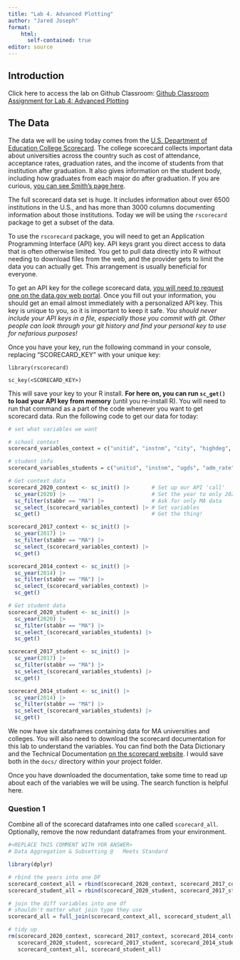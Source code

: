 ```yaml
---
title: "Lab 4. Advanced Plotting"
author: "Jared Joseph"
format:
    html:
      self-contained: true
editor: source
---
```


## Introduction

Click here to access the lab on Github Classroom: [Github Classroom Assignment for Lab 4: Advanced Plotting](XXXXX)



## The Data

The data we will be using today comes from the [U.S. Department of Education College Scorecard](https://collegescorecard.ed.gov/). The college scorecard collects important data about universities across the country such as cost of attendance, acceptance rates, graduation rates, and the income of students from that institution after graduation. It also gives information on the student body, including how graduates from each major do after graduation. If you are curious, [you can see Smith's page here](https://collegescorecard.ed.gov/school/?167835-Smith-College).

The full scorecard data set is huge. It includes information about over 6500 institutions in the U.S., and has more than 3000 columns documenting information about those institutions. Today we will be using the `rscorecard` package to get a subset of the data.

To use the `rscorecard` package, you will need to get an Application Programming Interface (API) key. API keys grant you direct access to data that is often otherwise limited. You get to pull data directly into R without needing to download files from the web, and the provider gets to limit the data you can actually get. This arrangement is usually beneficial for everyone.

To get an API key for the college scorecard data, [you will need to request one on the data.gov web portal](https://api.data.gov/signup/). Once you fill out your information, you should get an email almost immediately with a personalized API key. This key is unique to you, so it is important to keep it safe. *You should never include your API keys in a file, especially those you commit with git. Other people can look through your git history and find your personal key to use for nefarious purposes!*

Once you have your key, run the following command in your console, replacing "SCORECARD_KEY" with your unique key:

```
library(rscorecard)

sc_key(<SCORECARD_KEY>)
```

This will save your key to your R install. **For here on, you can run `sc_get()` to load your API key from memory** (until you re-install R). You will need to run that command as a part of the code whenever you want to get scorecard data. Run the following code to get our data for today:

```r
# set what variables we want

# school context
scorecard_variables_context = c("unitid", "instnm", "city", "highdeg", "control", "hbcu", "annhi", "tribal", "aanapii", "hsi", "nanti")

# student info
scorecard_variables_students = c("unitid", "instnm", "ugds", "adm_rate", "costt4_a", "costt4_p", "pcip27", "pctfloan", "pctpell",  "admcon7", "cdr3")

# Get context data
scorecard_2020_context <- sc_init() |>       # Set up our API 'call'
  sc_year(2020) |>                           # Set the year to only 2020
  sc_filter(stabbr == "MA") |>               # Ask for only MA data
  sc_select_(scorecard_variables_context) |> # Set variables
  sc_get()                                   # Get the thing!

scorecard_2017_context <- sc_init() |>
  sc_year(2017) |>            
  sc_filter(stabbr == "MA") |>
  sc_select_(scorecard_variables_context) |>
  sc_get()

scorecard_2014_context <- sc_init() |>
  sc_year(2014) |>            
  sc_filter(stabbr == "MA") |>
  sc_select_(scorecard_variables_context) |>
  sc_get()

# Get student data
scorecard_2020_student <- sc_init() |>      
  sc_year(2020) |>                   
  sc_filter(stabbr == "MA") |>       
  sc_select_(scorecard_variables_students) |>
  sc_get()                           

scorecard_2017_student <- sc_init() |>
  sc_year(2017) |>            
  sc_filter(stabbr == "MA") |>
  sc_select_(scorecard_variables_students) |>
  sc_get()

scorecard_2014_student <- sc_init() |>
  sc_year(2014) |>            
  sc_filter(stabbr == "MA") |>
  sc_select_(scorecard_variables_students) |>
  sc_get()
```

We now have six dataframes containing data for MA universities and colleges. You will also need to download the scorecard documentation for this lab to understand the variables. You can find both the Data Dictionary and the Technical Documentation [on the scorecard website](https://collegescorecard.ed.gov/data/documentation/). I would save both in the `docs/` directory within your project folder.

Once you have downloaded the documentation, take some time to read up about each of the variables we will be using. The search function is helpful here.

:::{.callout-note}
### Question 1

Combine all of the scorecard dataframes into one called `scorecard_all`. Optionally, remove the now redundant dataframes from your environment.
:::

```r

#<REPLACE THIS COMMENT WITH YOR ANSWER>
# Data Aggregation & Subsetting @	Meets Standard

library(dplyr)

# rbind the years into one DF
scorecard_context_all = rbind(scorecard_2020_context, scorecard_2017_context, scorecard_2014_context)
scorecard_student_all = rbind(scorecard_2020_student, scorecard_2017_student, scorecard_2014_student)

# join the diff variables into one df
# shouldn't matter what join type they use
scorecard_all = full_join(scorecard_context_all, scorecard_student_all, by = c("unitid", "instnm", "year"))

# tidy up
rm(scorecard_2020_context, scorecard_2017_context, scorecard_2014_context,
   scorecard_2020_student, scorecard_2017_student, scorecard_2014_student,
   scorecard_context_all, scorecard_student_all)
```








